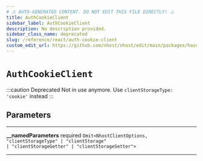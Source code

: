 ```yaml
---
# ⚠️ AUTO-GENERATED CONTENT. DO NOT EDIT THIS FILE DIRECTLY! ⚠️
title: AuthCookieClient
sidebar_label: AuthCookieClient
description: No description provided.
sidebar_class_name: deprecated
slug: /reference/react/auth-cookie-client
custom_edit_url: https://github.com/nhost/nhost/edit/main/packages/hasura-auth-js/src/internal-client.ts#L87
---
```


# `AuthCookieClient`

:::caution Deprecated
Not in use anymore. Use `clientStorageType: 'cookie'` instead
:::

## Parameters

---

**<span className="parameter-name">\_\_namedParameters</span>** <span className="optional-status">required</span> <code>Omit&lt;NhostClientOptions, "clientStorageType" &#124; "clientStorage" &#124; "clientStorageGetter" &#124; "clientStorageSetter"&gt;</code>

---
